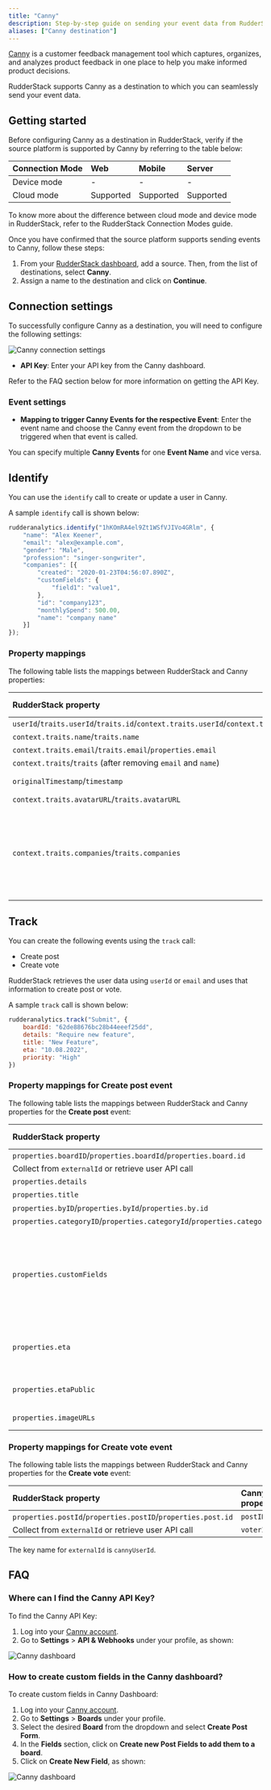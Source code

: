 ```yaml
---
title: "Canny"
description: Step-by-step guide on sending your event data from RudderStack to Canny.
aliases: ["Canny destination"]
---
```


[Canny](https://canny.io/) is a customer feedback management tool which captures, organizes, and analyzes product feedback in one place to help you make informed product decisions.

RudderStack supports Canny as a destination to which you can seamlessly send your event data.

## Getting started

Before configuring Canny as a destination in RudderStack, verify if the source platform is supported by Canny by referring to the table below:

| Connection Mode | Web | Mobile | Server |
| :--- | :--- | :--- | :--- |
| Device mode | - | - | - |
| Cloud mode |Supported  | Supported | Supported |

<div class="infoBlock">
To know more about the difference between cloud mode and device mode in RudderStack, refer to the <Link to="/destinations/rudderstack-connection-modes/">RudderStack Connection Modes</Link> guide.
</div>

Once you have confirmed that the source platform supports sending events to Canny, follow these steps:

1. From your [RudderStack dashboard](https://app.rudderstack.com/), add a source. Then, from the list of destinations, select **Canny**.
2. Assign a name to the destination and click on **Continue**.

## Connection settings

To successfully configure Canny as a destination, you will need to configure the following settings:

<img src="../../assets/event-stream-destinations/canny-connection-settings.png" alt="Canny connection settings"/>

- **API Key**: Enter your API key from the Canny dashboard.

<div class="infoBlock">
Refer to the <Link to="#faq">FAQ</Link> section below for more information on getting the API Key.
</div>

### Event settings

- **Mapping to trigger Canny Events for the respective Event**: Enter the event name and choose the Canny event from the dropdown to be triggered when that event is called.

<div class="successBlock">
You can specify multiple <strong>Canny Events</strong> for one <strong>Event Name</strong> and vice versa.
</div>

## Identify

You can use the <Link to="/event-spec/standard-events/identify/">`identify`</Link> call to <Link to="https://developers.canny.io/api-reference#create_or_update_user">create or update a user</Link> in Canny.

A sample `identify` call is shown below:

```javascript
rudderanalytics.identify("1hKOmRA4el9Zt1WSfVJIVo4GRlm", {
    "name": "Alex Keener",
    "email": "alex@example.com",
    "gender": "Male",
    "profession": "singer-songwriter",
    "companies": [{
        "created": "2020-01-23T04:56:07.890Z",
        "customFields": {
            "field1": "value1",
        },
        "id": "company123",
        "monthlySpend": 500.00,
        "name": "company name"
    }]
});
```

### Property mappings

The following table lists the mappings between RudderStack and Canny properties:

| RudderStack property | Canny property | Presence | Data type | 
|:---------------------|:-------------|:--------------|:--------------|
| `userId`/`traits.userId`/`traits.id`/`context.traits.userId`/`context.traits.id` | `userId` | Required | String |
| `context.traits.name`/`traits.name` | `name` |Required | String |
| `context.traits.email`/`traits.email`/`properties.email` | `email` | Optional | String |
| `context.traits`/`traits` (after removing `email` and `name`) | `customFields` |Optional | Object |
| `originalTimestamp`/`timestamp` | `created` | Optional | ISO 8601 Timestamp |
| `context.traits.avatarURL`/`traits.avatarURL` | `avatarURL` | Optional | String |
| `context.traits.companies`/`traits.companies` | `companies` | Optional | Array of object (in company objects `id` and `name` are the only required fields) |

## Track

You can create the following events using the <Link to="/event-spec/standard-events/track/">`track`</Link> call:

- <Link to="https://developers.canny.io/api-reference#create_post">Create post</Link>
- <Link to="https://developers.canny.io/api-reference#create_vote">Create vote</Link>

RudderStack <Link to="https://developers.canny.io/api-reference#retrieve_user">retrieves the user</Link> data using `userId` or `email` and uses that information to create post or vote.

A sample `track` call is shown below:

```javascript
rudderanalytics.track("Submit", {
    boardId: "62de88676bc28b44eeef25dd",
    details: "Require new feature",
    title: "New Feature",
    eta: "10.08.2022",
    priority: "High"
})
```

### Property mappings for Create post event 

The following table lists the mappings between RudderStack and Canny properties for the **Create post** event:

| RudderStack property | Canny property | Presence | Data type | Notes |
|:---------------------|:-------------|:--------------|:--------------|:--------------|
| `properties.boardID`/`properties.boardId`/`properties.board.id` | `boardID` | Required | String | -|
| Collect from `externalId` or <Link to="https://developers.canny.io/api-reference#retrieve_user">retrieve user</Link> API call| `authorID` | Required | String |-|
| `properties.details` | `details` | Required | String |-|
| `properties.title` | `title` | Required | String |-|
| `properties.byID`/`properties.byId`/`properties.by.id` | `byID` | Optional | String |-|
| `properties.categoryID`/`properties.categoryId`/`properties.category.id` | `categoryID` |Optional | String |-|
| `properties.customFields` | `customFields` | Optional | Object | Ensure that you <Link to="#how-to-create-custom-fields-in-canny-dashboard">create the custom fields in Canny dashboard</Link> to send the event successfully.|
| `properties.eta` | `eta` | Required if `etaPublic` is present. | String | Should be in the MM/YYYY format.  |
| `properties.etaPublic` | `etaPublic` | Required if `eta` is present.  | Boolean | - |
| `properties.imageURLs` | `imageURLs` | Optional | Array of strings | -|

### Property mappings for Create vote event 

The following table lists the mappings between RudderStack and Canny properties for the **Create vote** event:

| RudderStack property | Canny property | Presence | Data type | 
|:---------------------|:-------------|:--------------|:--------------|
| `properties.postId`/`properties.postID`/`properties.post.id` | `postID` | Required | String |
| Collect from `externalId` or <Link to="https://developers.canny.io/api-reference#retrieve_user">retrieve user</Link> API call | `voterID` | Required | String |

<div class="infoBlock">
The key name for <code class="inline-code">externalId</code> is <code class="inline-code">cannyUserId</code>.
</div>

## FAQ

### Where can I find the Canny API Key?

To find the Canny API Key:

1. Log into your [Canny account](https://canny.io/login).
2. Go to **Settings** > **API & Webhooks** under your profile, as shown: 

<img src="../../assets/event-stream-destinations/canny-api-key.png" alt="Canny dashboard"/>

### How to create custom fields in the Canny dashboard?

To create custom fields in Canny Dashboard:

1. Log into your [Canny account](https://canny.io/login).
2. Go to **Settings** > **Boards** under your profile.
3. Select the desired **Board** from the dropdown and select **Create Post Form**.
4. In the **Fields** section, click on **Create new Post Fields to add them to a board**.
5. Click on **Create New Field**, as shown:

<img src="../../assets/event-stream-destinations/canny-new-field.png" alt="Canny dashboard"/>
